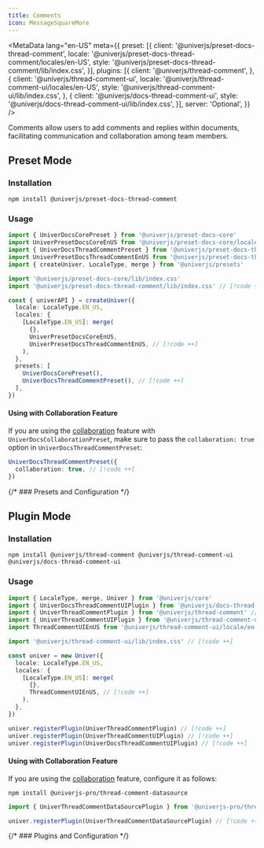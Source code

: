 ```yaml
---
title: Comments
icon: MessageSquareMore
---
```



<MetaData
  lang="en-US"
  meta={{
    preset: [{
      client: '@univerjs/preset-docs-thread-comment',
      locale: '@univerjs/preset-docs-thread-comment/locales/en-US',
      style: '@univerjs/preset-docs-thread-comment/lib/index.css',
    }],
    plugins: [{
      client: '@univerjs/thread-comment',
    }, {
      client: '@univerjs/thread-comment-ui',
      locale: '@univerjs/thread-comment-ui/locales/en-US',
      style: '@univerjs/thread-comment-ui/lib/index.css',
    }, {
      client: '@univerjs/docs-thread-comment-ui',
      style: '@univerjs/docs-thread-comment-ui/lib/index.css',
    }],
    server: 'Optional',
  }}
/>

Comments allow users to add comments and replies within documents, facilitating communication and collaboration among team members.

## Preset Mode

### Installation

```package-install
npm install @univerjs/preset-docs-thread-comment
```

### Usage

```typescript
import { UniverDocsCorePreset } from '@univerjs/preset-docs-core'
import UniverPresetDocsCoreEnUS from '@univerjs/preset-docs-core/locales/en-US'
import { UniverDocsThreadCommentPreset } from '@univerjs/preset-docs-thread-comment' // [!code ++]
import UniverPresetDocsThreadCommentEnUS from '@univerjs/preset-docs-thread-comment/locales/en-US' // [!code ++]
import { createUniver, LocaleType, merge } from '@univerjs/presets'

import '@univerjs/preset-docs-core/lib/index.css'
import '@univerjs/preset-docs-thread-comment/lib/index.css' // [!code ++]

const { univerAPI } = createUniver({
  locale: LocaleType.EN_US,
  locales: {
    [LocaleType.EN_US]: merge(
      {},
      UniverPresetDocsCoreEnUS,
      UniverPresetDocsThreadCommentEnUS, // [!code ++]
    ),
  },
  presets: [
    UniverDocsCorePreset(),
    UniverDocsThreadCommentPreset(), // [!code ++]
  ],
})
```

#### Using with Collaboration Feature <IconWrapper className="inline-flex" type="pro" size="xs" icon={null} />

If you are using the [collaboration](/en-US/guides/docs/features/collaboration) feature with `UniverDocsCollaborationPreset`, make sure to pass the `collaboration: true` option in `UniverDocsThreadCommentPreset`:

```typescript
UniverDocsThreadCommentPreset({
  collaboration: true, // [!code ++]
})
```

{/* ### Presets and Configuration */}

## Plugin Mode

### Installation

```package-install
npm install @univerjs/thread-comment @univerjs/thread-comment-ui @univerjs/docs-thread-comment-ui
```

### Usage

```typescript
import { LocaleType, merge, Univer } from '@univerjs/core'
import { UniverDocsThreadCommentUIPlugin } from '@univerjs/docs-thread-comment-ui' // [!code ++]
import { UniverThreadCommentPlugin } from '@univerjs/thread-comment' // [!code ++]
import { UniverThreadCommentUIPlugin } from '@univerjs/thread-comment-ui' // [!code ++]
import ThreadCommentUIEnUS from '@univerjs/thread-comment-ui/locale/en-US' // [!code ++]

import '@univerjs/thread-comment-ui/lib/index.css' // [!code ++]

const univer = new Univer({
  locale: LocaleType.EN_US,
  locales: {
    [LocaleType.EN_US]: merge(
      {},
      ThreadCommentUIEnUS, // [!code ++]
    ),
  },
})

univer.registerPlugin(UniverThreadCommentPlugin) // [!code ++]
univer.registerPlugin(UniverThreadCommentUIPlugin) // [!code ++]
univer.registerPlugin(UniverDocsThreadCommentUIPlugin) // [!code ++]
```

#### Using with Collaboration Feature <IconWrapper className="inline-flex" type="pro" size="xs" icon={null} />

If you are using the [collaboration](/en-US/guides/docs/features/collaboration) feature, configure it as follows:

```package-install
npm install @univerjs-pro/thread-comment-datasource
```

```typescript
import { UniverThreadCommentDataSourcePlugin } from '@univerjs-pro/thread-comment-datasource' // [!code ++]

univer.registerPlugin(UniverThreadCommentDataSourcePlugin) // [!code ++]
```

{/* ### Plugins and Configuration */}
